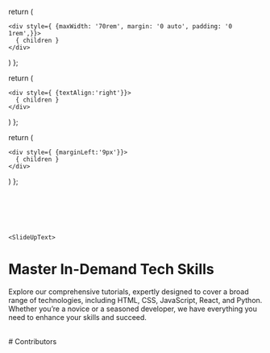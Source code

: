   return (
    
    <div style={ {maxWidth: '70rem', margin: '0 auto', padding: '0 1rem',}}>
      { children }
    </div>
   
  )
};


  return (
    
    <div style={ {textAlign:'right'}}>
      { children }
    </div>
   
  )
};


  return (
    
    <div style={ {marginLeft:'9px'}}>
      { children }
    </div>
   
  )
};

  

<Navbar/>





<AuroraBackgroundDemo />

<Wrapper>

<br/>
<br/>
<br/>
<br/>
    <Margin >
 
    <SlideUpText>

# Master In-Demand Tech Skills
Explore our comprehensive tutorials, expertly designed to cover a broad range of technologies,
 including HTML, CSS, JavaScript, React, and Python. Whether you’re a novice or a seasoned developer, 
 we have everything you need to enhance your skills and succeed.
</SlideUpText>
</Margin>
<br/>
<br/>

<CardHoverEffectDemo />
<FeaturesSectionDemo />



</Wrapper>
<MovingCards />
<Rightalign>
# Contributors
</Rightalign>
<br/>
<AnimatedTooltipPreview />
